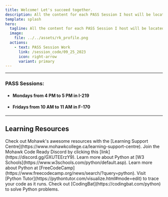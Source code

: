 ```yaml
---
title: Welcome! Let's succeed together.
description: All the content for each PASS Session I host will be located on this webpage. 
template: splash
hero:
  tagline: All the content for each PASS Session I host will be located on this webpage. Check out some of the resources below.
  image:
    file: ../../assets/rk_profile.png
  actions:
    - text: PASS Session Work
      link: /session_code/09_25_2023
      icon: right-arrow
      variant: primary
---
```


--- 


<h3>
	PASS Sessions:
</h3>

<h4>
	<ul><li>Mondays from 4 PM to 5 PM in I-219</li></ul>
</h4>

<h4>
	<ul><li>Fridays from 10 AM to 11 AM in F-170</li></ul>
</h4>

---

## Learning Resources

<CardGrid>
	<Card title="Mohawk's Learning Support Centre" icon="information">
		Check out Mohawk's awesome resources with the [Learning Support Centre](https://www.mohawkcollege.ca/learning-support-centre).
	</Card>
	<Card title="Mohawk Code Ready" icon="discord">
		Join the Mohawk Code Ready Discord by clicking this [link](https://discord.gg/GXUTEErzY9).
	</Card>
	<Card title="W3 Schools" icon="pencil">
		Learn more about Python at [W3 Schools](https://www.w3schools.com/python/default.asp).
	</Card>
	<Card title="FreeCodeCamp" icon="open-book">
		Learn more about Python at [FreeCodeCamp](https://www.freecodecamp.org/news/search/?query=python).
	</Card>
	<Card title="Visualize Your Code" icon="sun">
		Visit [Python Tutor](https://pythontutor.com/visualize.html#mode=edit) to trace your code as it runs.
	</Card>
	<Card title="Challenge Yourself" icon="puzzle">
		Check out [CodingBat](https://codingbat.com/python) to solve Python problems.
	</Card>
	
</CardGrid>